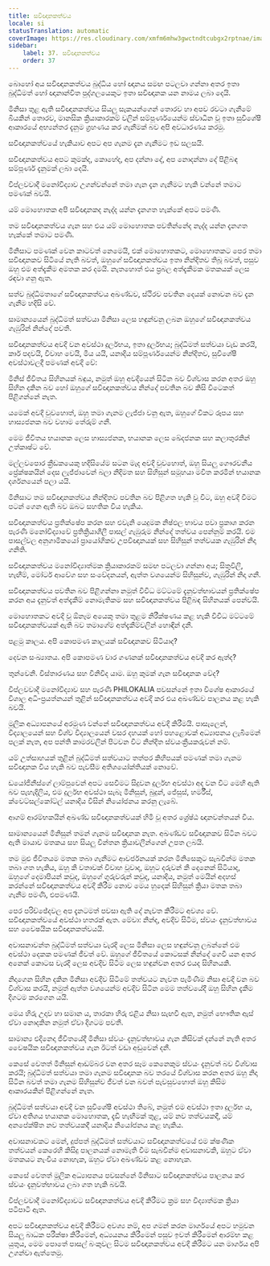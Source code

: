 ```yaml
---
title: සවිඥානකත්වය
locale: si
statusTranslation: automatic
coverImage: https://res.cloudinary.com/xmfm6mhw3gwctndtcubgx2rptnae/image/upload/v1740337243/small_cover_educacion_fundamental_a051170f1c.webp
sidebar:
    label: 37. සවිඥානකත්වය
    order: 37
---
```

බොහෝ අය සවිඥානකත්වය බුද්ධිය හෝ ඥානය සමඟ පටලවා ගන්නා අතර ඉතා බුද්ධිමත් හෝ ඥානාන්විත පුද්ගලයෙකුට ඉතා සවිඥානක යන නාමය ලබා දෙයි.

මිනිසා තුළ ඇති සවිඥානකත්වය සියලු සැකයන්ගෙන් තොරව හා අපව රවටා ගැනීමේ බියකින් තොරව, මානසික ක්‍රියාකාරකම් වලින් සම්පූර්ණයෙන්ම ස්වාධීන වූ ඉතා සුවිශේෂී ආකාරයේ අභ්‍යන්තර දැනුම ග්‍රහණය කර ගැනීමක් බව අපි අවධාරණය කරමු.

සවිඥානකත්වයේ හැකියාව අපට අප ගැනම දැන ගැනීමට ඉඩ සලසයි.

සවිඥානකත්වය අපට කුමක්ද, කොහේද, අප දන්නා දේ, අප නොදන්නා දේ පිළිබඳ සම්පූර්ණ දැනුමක් ලබා දෙයි.

විප්ලවවාදී මනෝවිද්‍යාව උගන්වන්නේ තමා ගැන දැන ගැනීමට හැකි වන්නේ තමාට පමණක් බවයි.

යම් මොහොතක අපි සවිඥානකද නැද්ද යන්න දැනගත හැක්කේ අපට පමණි.

තම සවිඥානකත්වය ගැන සහ එය යම් මොහොතක පවතින්නේද නැද්ද යන්න දැනගත හැක්කේ තමාට පමණි.

මිනිසාට පමණක් වෙන කාටවත් නෙමෙයි, එක් මොහොතකට, මොහොතකට පෙර තමා සවිඥානකව සිටියේ නැති බවත්, ඔහුගේ සවිඥානකත්වය ඉතා නින්දිතව තිබූ බවත්, පසුව ඔහු එම අත්දැකීම අමතක කර දමයි. නැතහොත් එය ප්‍රබල අත්දැකීමක මතකයක් ලෙස රඳවා ගනු ඇත.

සත්ව බුද්ධිමතාගේ සවිඥානකත්වය අඛණ්ඩව, ස්ථිරව පවතින දෙයක් නොවන බව දැන ගැනීම හදිසි වේ.

සාමාන්‍යයෙන් බුද්ධිමත් සත්වයා මිනිසා ලෙස හඳුන්වනු ලබන ඔහුගේ සවිඥානකත්වය ගැඹුරින් නින්දේ පවතී.

සවිඥානකත්වය අවදි වන අවස්ථා දුර්ලභය, ඉතා දුර්ලභය; බුද්ධිමත් සත්වයා වැඩ කරයි, කාර් පදවයි, විවාහ වෙයි, මිය යයි, යනාදිය සම්පූර්ණයෙන්ම නින්දිතව, සුවිශේෂී අවස්ථාවලදී පමණක් අවදි වේ:

මිනිස් ජීවිතය සිහිනයක් බඳුය, නමුත් ඔහු අවදියෙන් සිටින බව විශ්වාස කරන අතර ඔහු සිහින දකින බව හෝ ඔහුගේ සවිඥානකත්වය නින්දේ පවතින බව කිසි විටෙකත් පිළිගන්නේ නැත.

යමෙක් අවදි වුවහොත්, ඔහු තමා ගැනම ලැජ්ජා වනු ඇත, ඔහුගේ විකට රූපය සහ හාස්‍යජනක බව වහාම තේරුම් ගනී.

මෙම ජීවිතය භයානක ලෙස හාස්‍යජනක, භයානක ලෙස ඛේදජනක සහ කලාතුරකින් උත්කෘෂ්ට වේ.

මල්ලවපොර ක්‍රීඩකයෙකු හදිසියේම සටන මැද අවදි වුවහොත්, ඔහු සියලු ගෞරවනීය ප්‍රේක්ෂකයින් දෙස ලැජ්ජාවෙන් බලා නිදිමත සහ සිහිසුන් සමූහයා මවිත කරමින් භයානක දර්ශනයෙන් පලා යයි.

මිනිසාට තම සවිඥානකත්වය නින්දිතව පවතින බව පිළිගත හැකි වූ විට, ඔහු අවදි වීමට පටන් ගෙන ඇති බව ඔබට සහතික විය හැකිය.

සවිඥානකත්වය ප්‍රතික්ෂේප කරන සහ එවැනි යෙදුමක නිෂ්ඵල භාවය පවා ප්‍රකාශ කරන පැරණි මනෝවිද්‍යාවේ ප්‍රතික්‍රියාශීලී පාසල් ගැඹුරුම නින්දේ තත්වය පෙන්නුම් කරයි. එම පාසල්වල අනුගාමිකයෝ ප්‍රායෝගිකව උපවිඥානයක් සහ සිහිසුන් තත්වයක ගැඹුරින් නිදා ගනිති.

සවිඥානකත්වය මනෝවිද්‍යාත්මක ක්‍රියාකාරකම් සමඟ පටලවා ගන්නා අය; සිතුවිලි, හැඟීම්, මෝටර් ආවේග සහ සංවේදනයන්, ඇත්ත වශයෙන්ම සිහිසුන්ව, ගැඹුරින් නිදා ගනී.

සවිඥානකත්වය පවතින බව පිළිගන්නා නමුත් විවිධ මට්ටමේ දැනුවත්භාවයන් ප්‍රතික්ෂේප කරන අය දැනුවත් අත්දැකීම් නොමැතිකම සහ සවිඥානකත්වය පිළිබඳ සිහිනයක් පෙන්වයි.

මොහොතකට අවදි වූ ඕනෑම අයෙකු තමා තුළම නිරීක්ෂණය කළ හැකි විවිධ මට්ටමේ සවිඥානකත්වයක් ඇති බව තමාගේම අත්දැකීම්වලින් හොඳින් දනී.

පළමු කාලය. අපි කොපමණ කාලයක් සවිඥානකව සිටියාද?

දෙවන සංඛ්‍යාතය. අපි කොපමණ වාර ගණනක් සවිඥානකත්වය අවදි කර ඇත්ද?

තුන්වෙනි. විස්තාරණය සහ විනිවිද යාම. ඔහු කුමක් ගැන සවිඥානක වේද?

විප්ලවවාදී මනෝවිද්‍යාව සහ පැරණි PHILOKALIA පවසන්නේ ඉතා විශේෂ ආකාරයේ විශාල අධි-ප්‍රයත්නයන් තුළින් සවිඥානකත්වය අවදි කර එය අඛණ්ඩව පාලනය කළ හැකි බවයි.

මූලික අධ්‍යාපනයේ අරමුණ වන්නේ සවිඥානකත්වය අවදි කිරීමයි. පාසැලෙන්, විද්‍යාලයෙන් සහ විශ්ව විද්‍යාලයෙන් වසර දහයක් හෝ පහළොවක් අධ්‍යාපනය ලැබීමෙන් පලක් නැත, අප පන්ති කාමරවලින් පිටවන විට නින්දිත ස්වයංක්‍රීයකරුවන් නම්.

යම් උත්සාහයක් තුළින් බුද්ධිමත් සත්වයාට තත්පර කිහිපයක් පමණක් තමා ගැනම සවිඥානක විය හැකි බව පැවසීම අතිශයෝක්තියක් නොවේ.

ඩයෝජිනීස්ගේ ලාම්පුවෙන් අපට සෙවීමට සිදුවන දුර්ලභ අවස්ථා අද වන විට මෙහි ඇති බව පැහැදිලිය, එම දුර්ලභ අවස්ථා සැබෑ මිනිසුන්, බුදුන්, ජේසුස්, හර්මීස්, ක්වෙට්සල්කෝට්ල් යනාදිය විසින් නියෝජනය කරනු ලැබේ.

ආගම් ආරම්භකයින් අඛණ්ඩ සවිඥානකත්වයක් හිමි වූ අතර ශ්‍රේෂ්ඨ ඥානවන්තයන් විය.

සාමාන්‍යයෙන් මිනිසුන් තමන් ගැනම සවිඥානක නැත. අඛණ්ඩව සවිඥානකව සිටින බවට ඇති මායාව මතකය සහ සියලු චින්තන ක්‍රියාවලීන්ගෙන් උපත ලබයි.

තම මුළු ජීවිතයම මතක තබා ගැනීමට ආවර්ජනයක් කරන මිනිසෙකුට සැබවින්ම මතක තබා ගත හැකිය, ඔහු කී වතාවක් විවාහ වූවාද, ඔහුට දරුවන් කී දෙනෙක් සිටියාද, ඔහුගේ දෙමාපියන් කවුද, ඔහුගේ ගුරුවරුන් කවුද, යනාදිය, නමුත් මෙයින් අදහස් කරන්නේ සවිඥානකත්වය අවදි කිරීම නොව මෙය හුදෙක් සිහිසුන් ක්‍රියා මතක තබා ගැනීම පමණි, එපමණයි.

පෙර පරිච්ඡේදවල අප දැනටමත් පවසා ඇති දේ නැවත කිරීමට අවශ්‍ය වේ. සවිඥානකත්වයේ අවස්ථා හතරක් ඇත. මේවා: නින්ද, අවදිව සිටීම, ස්වයං දැනුවත්භාවය සහ වෛෂයික සවිඥානකත්වයයි.

අවාසනාවන්ත බුද්ධිමත් සත්වයා වැරදි ලෙස මිනිසා ලෙස හඳුන්වනු ලබන්නේ එම අවස්ථා දෙකක පමණක් ජීවත් වේ. ඔහුගේ ජීවිතයේ කොටසක් නින්දේ ගෙවී යන අතර අනෙක් කොටස වැරදි ලෙස අවදිව සිටීම ලෙස හඳුන්වන අතර එයද සිහිනයකි.

නිදාගෙන සිහින දකින මිනිසා අවදිව සිටීමේ තත්වයට නැවත පැමිණීම නිසා අවදි වන බව විශ්වාස කරයි, නමුත් ඇත්ත වශයෙන්ම අවදිව සිටින මෙම තත්වයේදී ඔහු සිහින දැකීම දිගටම කරගෙන යයි.

මෙය හිරු උදාව හා සමාන ය, තාරකා හිරු එළිය නිසා සැඟවී ඇත, නමුත් භෞතික ඇස් ඒවා නොදකින නමුත් ඒවා දිගටම පවතී.

සාමාන්‍ය එදිනෙදා ජීවිතයේදී මිනිසා ස්වයං දැනුවත්භාවය ගැන කිසිවක් දන්නේ නැති අතර වෛෂයික සවිඥානකත්වය ගැන ඊටත් වඩා අඩුවෙන් දනී.

කෙසේ වෙතත් මිනිසුන් ආඩම්බර වන අතර සෑම කෙනෙකුම ස්වයං දැනුවත් බව විශ්වාස කරයි; බුද්ධිමත් සත්වයා තමා ගැනම සවිඥානක බව තරයේ විශ්වාස කරන අතර ඔහු නිදා සිටින බවත් තමා ගැනම සිහිසුන්ව ජීවත් වන බවත් පැවසුවහොත් ඔහු කිසිම ආකාරයකින් පිළිගන්නේ නැත.

බුද්ධිමත් සත්වයා අවදි වන සුවිශේෂී අවස්ථා තිබේ, නමුත් එම අවස්ථා ඉතා දුර්ලභ ය, ඒවා අතිශය භයානක මොහොතක, දැඩි හැඟීමක් තුළ, යම් නව තත්වයකදී, යම් අනපේක්ෂිත නව තත්වයකදී යනාදිය නියෝජනය කළ හැකිය.

අවාසනාවකට මෙන්, දුප්පත් බුද්ධිමත් සත්වයාට සවිඥානකත්වයේ එම ක්ෂණික තත්වයන් කෙරෙහි කිසිදු පාලනයක් නොමැති වීම සැබවින්ම අවාසනාවකි, ඔහුට ඒවා මතකයට නැංවිය නොහැක, ඔහුට ඒවා අඛණ්ඩව කළ නොහැක.

කෙසේ වෙතත් මූලික අධ්‍යාපනය පවසන්නේ මිනිසාට සවිඥානකත්වය පාලනය කර ස්වයං දැනුවත්භාවය ලබා ගත හැකි බවයි.

විප්ලවවාදී මනෝවිද්‍යාවට සවිඥානකත්වය අවදි කිරීමට ක්‍රම සහ විද්‍යාත්මක ක්‍රියා පටිපාටි ඇත.

අපට සවිඥානකත්වය අවදි කිරීමට අවශ්‍ය නම්, අප ගමන් කරන මාර්ගයේ අපට හමුවන සියලු බාධක පරීක්ෂා කිරීමෙන්, අධ්‍යයනය කිරීමෙන් පසුව ඉවත් කිරීමෙන් ආරම්භ කළ යුතුය, මෙම පොතේ පාසල් බංකුවල සිටම සවිඥානකත්වය අවදි කිරීමට යන මාර්ගය අපි උගන්වා ඇත්තෙමු.

